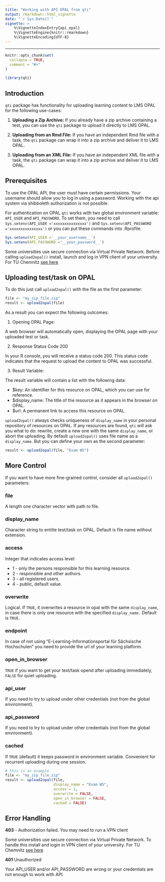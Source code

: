 ```yaml
---
title: "Working with API OPAL from qti" 
output: rmarkdown::html_vignette
date: "`r Sys.Date()`"
vignette: >
    %\VignetteIndexEntry{api_opal}
    %\VignetteEngine{knitr::rmarkdown}
    %\VignetteEncoding{UTF-8}
---
```


---
```r
knitr::opts_chunk$set(
  collapse = TRUE,
  comment = "#>"
)
```
```r
library(qti)
```
## Introduction
`qti` package has functionality for uploading learning content to LMS OPAL for the following use-cases:

1. **Uploading a Zip Archive:**
If you already have a zip archive containing a test, you can use the `qti` package to upload it directly to LMS OPAL.

2. **Uploading from an Rmd File:**
If you have an independent Rmd file with a task, the `qti` package can wrap it into a zip archive and deliver it to LMS OPAL.

3. **Uploading from an XML File:**
If you have an independent XML file with a task, the `qti` package can wrap it into a zip archive and deliver it to LMS OPAL.

## Prerequisites
To use the OPAL API, the user must have certain permissions. Your username should allow you to log in using a password. Working with the api system via shibboleth authorization is not possible.

For authentication on OPAL `qti` works with two global environment variable: `API_USER` and `API_PASSWORD`. To set them, you need to call `Sys.setenv(API_USER ='xxxxxxxxxxxxxxx')` and `Sys.setenv(API_PASSWORD ='xxxxxxxxxxxxxxx')` or you can put these commands into .Rprofile.

```r
Sys.setenv(API_USER ='__your_username__')
Sys.setenv(API_PASSWORD ='__your_password__')
```

Some universities use secure connection via Virtual Private Network. Before calling `upload2opal()` install, launch and log in VPN client of your university.
For TU Chemnitz [see here](https://www.tu-chemnitz.de/urz/network/access/vpn.html.en#client)

## Uploading test/task on OPAL
To do this just call `upload2opal()` with the file as the first parameter:
```r
file <- "my_zip_file.zip"
result <- upload2opal(file)
```
As a result you can expect the following outcomes:

1. Opening OPAL Page:

A web browser will automatically open, displaying the OPAL page with your uploaded test or task.

2. Response Status Code 200

In your R console, you will receive a status code 200. This status code indicates that the request to upload the content to OPAL was successful.

3. Result Variable:

The result variable will contain a list with the following data:

- $key: An identifier for this resource on OPAL, which you can use for reference.
- $display_name: The title of the resource as it appears in the browser on OPAL.
- $url: A permanent link to access this resource on OPAL.


`upload2opal()` always checks uniqueness of `display_name` in your personal repository of resources on OPAL. If any resources are found, `qti` will ask you what to do: rewrite, create a new one with the same `display_name`, or abort the uploading. By default `upload2opal()` uses file name as a `display_name`. But you can define your own as the second parameter:
```r
result <- upload2opal(file, "Exam WS")
```
## More Control

If you want to have more fine-grained control, consider all `upload2opal()` parameters:

### file

A length one character vector with path to file.

### display_name

Character string to entitle test/task on OPAL. Default is file name without extension.

### access

Integer that indicates access level:

- 1 - only the persons responsible for this learning resource.
- 2 - responsible and other authors.
- 3 - all registered users.
- 4 - public, default value.

### overwrite

Logical. If `TRUE`, it overwrites a resource in opal with the same `display_name`, in case there is only one resource with the specified `display_name.` Default is `TRUE.`

### endpoint

In case of not using "E-Learning-Informationsportal für Sächsische Hochschulen" you need to provide the url of your learning platform.

### open_in_browser

`TRUE` if you want to get your test/task opend after uploading immediately, `FALSE` for quiet uploading.

### api_user

If you need to try to upload under other credentials (not from the global environment).

### api_password

If you need to try to upload under other credentials (not from the global environment).

### cached

If `TRUE` (default) it keeps password in environment variable. Convenient for recurrent uploading during one session.

```r
# this is an example
file <- "my_zip_file.zip"
result <- upload2opal(file,
                      display_name = "Exam WS",
                      access = 1,
                      overwrite = FALSE,
                      open_in_browser = FALSE,
                      cached = FALSE)
```

## Error Handling

**403** - Authorization failed. You may need to run a VPN client

Some universities use secure connection via Virtual Private Network. To handle this install and login in VPN client of your university.
For TU Chemnitz [see here](https://www.tu-chemnitz.de/urz/network/access/vpn.html.en#client)

**401** Unauthorized

Your API_USER and/or API_PASSWORD are wrong or your credentials are not enough to work with API.

